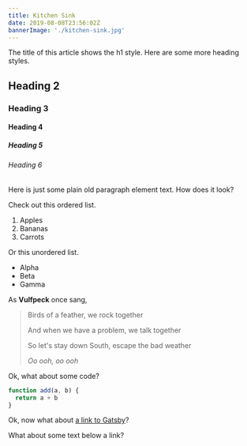 ```yaml
---
title: Kitchen Sink
date: 2019-08-08T23:56:02Z
bannerImage: './kitchen-sink.jpg'
---
```


The title of this article shows the h1 style. Here are some more heading styles.

## Heading 2

### Heading 3

#### Heading 4

##### Heading 5

###### Heading 6

Here is just some plain old paragraph element text. How does it look?

Check out this ordered list.

1. Apples
1. Bananas
1. Carrots

Or this unordered list.

- Alpha
- Beta
- Gamma

As **Vulfpeck** once sang,

> Birds of a feather, we rock together
>
> And when we have a problem, we talk together
>
> So let's stay down South, escape the bad weather
>
> _Oo ooh, oo ooh_

Ok, what about some code?

```js
function add(a, b) {
  return a + b
}
```

Ok, now what about [a link to Gatsby](https://www.gatsbyjs.org/)?

What about some text below a link?
